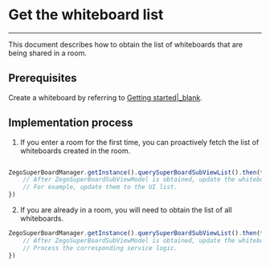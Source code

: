 # Get the whiteboard list

- - -

This document describes how to obtain the list of whiteboards that are being shared in a room.

## Prerequisites

Create a whiteboard by referring to [Getting started\|_blank](!QuickStart/CreateWboard).

## Implementation process
1. If you enter a room for the first time, you can proactively fetch the list of whiteboards created in the room.

```javascript

ZegoSuperBoardManager.getInstance().querySuperBoardSubViewList().then(function(zegoSuperBoardSubViewModelList){
    // After ZegoSuperBoardSubViewModel is obtained, update the whiteboard list on the page.
    // For example, update them to the UI list.
})
```


2. If you are already in a room, you will need to obtain the list of all whiteboards.

```javascript
ZegoSuperBoardManager.getInstance().querySuperBoardSubViewList().then(function(zegoSuperBoardSubViewModelList){
    // After ZegoSuperBoardSubViewModel is obtained, update the whiteboard list on the page.
    // Process the corresponding service logic.
})

```
